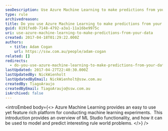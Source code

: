 ```yaml
---
seoDescription: Use Azure Machine Learning to make predictions from your data and unlock new insights with its easy-to-use and feature-rich platform.
type: rule
archivedreason:
title: Do you use Azure Machine Learning to make predictions from your data?
guid: 8191fed0-7148-4792-a3a1-11a16be9975c
uri: use-azure-machine-learning-to-make-predictions-from-your-data
created: 2017-04-18T01:29:22.000Z
authors:
  - title: Adam Cogan
    url: https://ssw.com.au/people/adam-cogan
related: []
redirects:
  - do-you-use-azure-machine-learning-to-make-predictions-from-your-data
lastUpdated: 2017-04-27T22:40:30.000Z
lastUpdatedBy: NickWienholt
lastUpdatedByEmail: NickWienholt@ssw.com.au
createdBy: TiagoAraujo
createdByEmail: TiagoAraujo@ssw.com.au
isArchived: false
---
```


<introEmbed
  body={<>
Azure Machine Learning provides an easy to use yet feature rich platform for conducting machine learning experiments.  This introduction provides an overview of ML Studio functionality, and how it can be used to model and predict interesting rule world problems.
  </>}
/>
<youtubeEmbed url="https://www.youtube.com/embed/sUN5eIfbVM0?start=4120" description="" />
